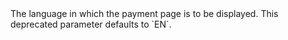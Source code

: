<ParamField body="Culture" type="string" deprecated>
The language in which the payment page is to be displayed. This deprecated parameter defaults to `EN`.
</ParamField>